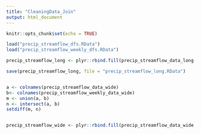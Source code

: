 ```yaml
---
title: "CleaningData_Join"
output: html_document
---
```


```r
knitr::opts_chunk$set(echo = TRUE)
```


```r
load("precip_streamflow_dfs.RData")
load("precip_streamflow_weekly_dfs.RData")
```

```r
precip_streamflow_long <- plyr::rbind.fill(precip_streamflow_data_long, precip_streamflow_weekly_data_long)

save(precip_streamflow_long, file = "precip_streamflow_long.RData")


a <- colnames(precip_streamflow_data_wide)
b<- colnames(precip_streamflow_weekly_data_wide)
m <- union(a, b)
n <- intersect(a, b)
setdiff(m, n)


precip_streamflow_wide <- plyr::rbind.fill(precip_streamflow_data_wide, precip_streamflow_weekly_data_wide)

```


